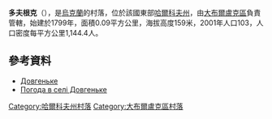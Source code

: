 {{coord|50|9|45|N|37|32|13|E|scale:100000_region:UA|display=title}}

'''多夫根克'''（{{lang-uk|Довгеньке}}），是[[烏克蘭|烏克蘭]]的村落，位於該國東部[[哈爾科夫州|哈爾科夫州]]，由[[大布爾盧克區|大布爾盧克區]]負責管轄，始建於1799年，面積0.09平方公里，海拔高度159米，2001年人口103，人口密度每平方公里1,144.4人。

==參考資料==
* [http://gska2.rada.gov.ua/pls/z7502/A005?rdat1=09.01.2009&rf7571=32654 Довгеньке]{{dead link|date=2017年12月 |bot=InternetArchiveBot |fix-attempted=yes }}
* [http://weather.in.ua/ua/har'kovskaja/7042 Погода в селі Довгеньке]{{Wayback|url=http://weather.in.ua/ua/har'kovskaja/7042 |date=20160323025724 }}

{{DEFAULTSORT:Довгеньке}}
[[Category:哈爾科夫州村落|Category:哈爾科夫州村落]]
[[Category:大布爾盧克區村落|Category:大布爾盧克區村落]]


{{Kharkiv-geo-stub}}